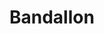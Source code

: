 
# Bandallon
<ProjectDetails
  floatRight
  region="Reach"
  house="House Blackbar"
  type="Keep"
  status="Completed"
  warp="/warp bandallon"
  projectLead="Enahsian"
  dateStarted="2017-02-24T08:00:00+00:00"
  dateCompleted="2017-02-24T08:00:00+00:00"
/>
